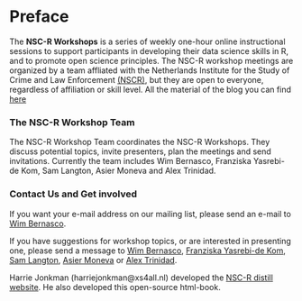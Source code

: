 # Preface {.unnumbered}

The **NSC-R Workshops** is a series of weekly one-hour online instructional sessions to support participants in developing their data science skills in R, and to promote open science principles. The NSC-R workshop meetings are organized by a team affliated with the Netherlands Institute for the Study of Crime and Law Enforcement [(NSCR)](https://www.nscr.nl/en/), but they are open to everyone, regardless of affiliation or skill level. All the material of the blog you can find [here](https://github.com/Jonkman1/NSCR_Web) 

### The NSC-R Workshop Team

The NSC-R Workshop Team coordinates the NSC-R Workshops. They discuss potential topics, invite presenters, plan the meetings and send invitations. Currently the team includes Wim Bernasco, Franziska Yasrebi-de Kom, Sam Langton, Asier Moneva and Alex Trinidad.

### Contact Us and Get involved

If you want your e-mail address on our mailing list, please send an e-mail to [Wim Bernasco](wbernasco@nscr.nl).

If you have suggestions for workshop topics, or are interested in presenting one, please send a message to [Wim Bernasco](wbernasco@nscr.nl), [Franziska Yasrebi-de Kom](FYasrebi@nscr.nl), [Sam Langton](slangton@nscr.nl), [Asier Moneva](amoneva@nscr.nl) or [Alex Trinidad](atrinidad@nscr.nl).

Harrie Jonkman (harriejonkman@xs4all.nl) developed the [NSC-R distill website](https://nscrweb.netlify.app/). He also developed this open-source html-book. 